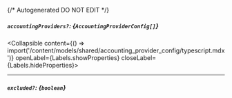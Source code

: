 {/* Autogenerated DO NOT EDIT  */}

##### `accountingProviders?`: *{`AccountingProviderConfig[]`}*
<Collapsible content={() => import('/content/models/shared/accounting_provider_config/typescript.mdx')} openLabel={Labels.showProperties} closeLabel={Labels.hideProperties}>
</Collapsible>

---
##### `excluded?`: *{`boolean`}*


